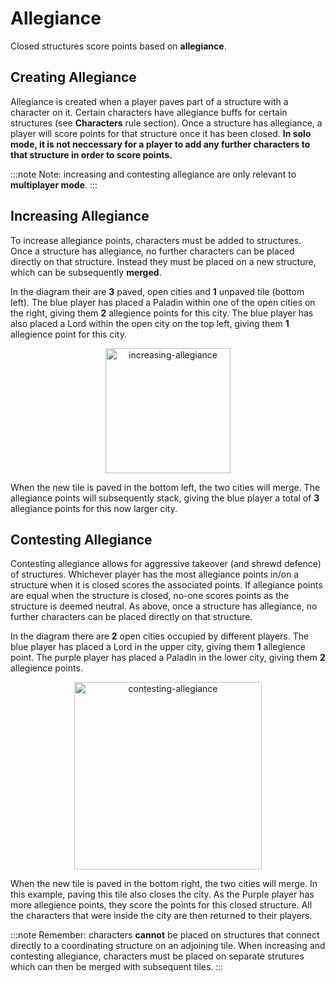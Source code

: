 # Allegiance

Closed structures score points based on **allegiance**.

## Creating Allegiance

Allegiance is created when a player paves part of a structure with a character on it. Certain characters have allegiance buffs for certain structures (see **Characters** rule section). Once a structure has allegiance, a player will score points for that structure once it has been closed. **In solo mode, it is not neccessary for a player to add any further characters to that structure in order to score points.**

:::note
Note: increasing and contesting allegiance are only relevant to **multiplayer mode**.
:::

## Increasing Allegiance

To increase allegiance points, characters must be added to structures. Once a structure has allegiance, no further characters can be placed directly on that structure. Instead they must be placed on a new structure, which can be subsequently **merged**.

In the diagram their are **3** paved, open cities and **1** unpaved tile (bottom left). The blue player has placed a Paladin within one of the open cities on the right, giving them **2** allegience points for this city. The blue player has also placed a Lord within the open city on the top left, giving them **1** allegience point for this city. 

<div align="center">
    <img width="200" src="increasing-allegiance.png" alt="increasing-allegiance" />
</div>

When the new tile is paved in the bottom left, the two cities will merge. The allegiance points will subsequently stack, giving the blue player a total of **3** allegiance points for this now larger city.

## Contesting Allegiance

Contesting allegiance allows for aggressive takeover (and shrewd defence) of structures. Whichever player has the most allegiance points in/on a structure when it is closed scores the associated points. If allegiance points are equal when the structure is closed, no-one scores points as the structure is deemed neutral. As above, once a structure has allegiance, no further characters can be placed directly on that structure.

In the diagram there are **2** open cities occupied by different players. The blue player has placed a Lord in the upper city, giving them **1** allegience point. The purple player has placed a Paladin in the lower city, giving them **2** allegience points.

<div align="center">
    <img width="300" src="contesting-allegiance.png" alt="contesting-allegiance" />
</div>

When the new tile is paved in the bottom right, the two cities will merge. In this example, paving this tile also closes the city. As the Purple player has more allegience points, they score the points for this closed structure. All the characters that were inside the city are then returned to their players. 

:::note
Remember: characters **cannot** be placed on structures that connect directly to a coordinating structure on an adjoining tile. When increasing and contesting allegiance, characters must be placed on separate strutures which can then be merged with subsequent tiles.
:::
